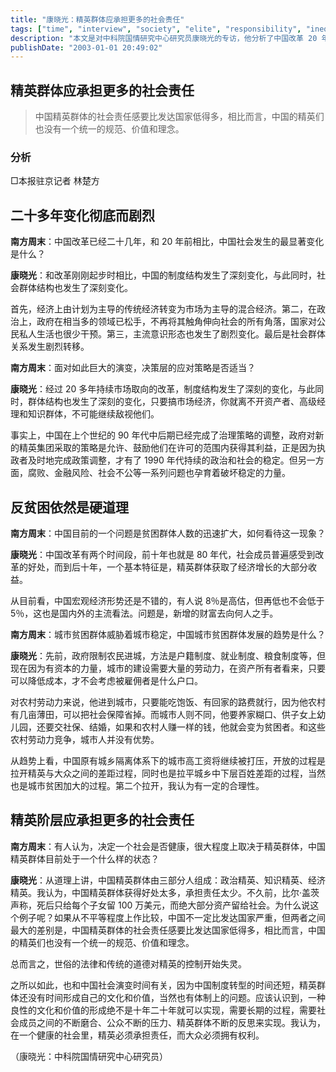 ```yaml
---
title: "康晓光：精英群体应承担更多的社会责任"
tags: ["time", "interview", "society", "elite", "responsibility", "inequality"]
description: "本文是对中科院国情研究中心研究员康晓光的专访，他分析了中国改革 20 年来的深刻变化，包括经济制度转型、政府角色变化、意识形态转变和社会群体关系调整。康晓光指出中国精英群体（政治、知识、经济精英）获得了经济增长的大部分收益，但社会责任感却远低于发达国家，缺乏统一的规范和价值理念。他认为当前城市贫困群体迅速扩大、城乡中下层差距拉平的同时，精英与大众的差距不断扩大，呼吁在健康社会中，精英必须承担责任，大众必须拥有权利。"
publishDate: "2003-01-01 20:49:02"
---
```


## 精英群体应承担更多的社会责任

> 中国精英群体的社会责任感要比发达国家低得多，相比而言，中国的精英们也没有一个统一的规范、价值和理念。

### 分析

□本报驻京记者 林楚方

## 二十多年变化彻底而剧烈

**南方周末**：中国改革已经二十几年，和 20 年前相比，中国社会发生的最显著变化是什么？

**康晓光**：和改革刚刚起步时相比，中国的制度结构发生了深刻变化，与此同时，社会群体结构也发生了深刻变化。

首先，经济上由计划为主导的传统经济转变为市场为主导的混合经济。第二，在政治上，政府在相当多的领域已松手，不再将其触角伸向社会的所有角落，国家对公民私人生活也很少干预。第三，主流意识形态也发生了剧烈变化。最后是社会群体关系发生剧烈转移。

**南方周末**：面对如此巨大的演变，决策层的应对策略是否适当？

**康晓光**：经过 20 多年持续市场取向的改革，制度结构发生了深刻的变化，与此同时，群体结构也发生了深刻的变化，只要搞市场经济，你就离不开资产者、高级经理和知识群体，不可能继续敌视他们。

事实上，中国在上个世纪的 90 年代中后期已经完成了治理策略的调整，政府对新的精英集团采取的策略是允许、鼓励他们在许可的范围内获得其利益，正是因为执政者及时地完成政策调整，才有了 1990 年代持续的政治和社会的稳定。但另一方面，腐败、金融风险、社会不公等一系列问题也孕育着破坏稳定的力量。

## 反贫困依然是硬道理

**南方周末**：中国目前的一个问题是贫困群体人数的迅速扩大，如何看待这一现象？

**康晓光**：中国改革有两个时间段，前十年也就是 80 年代，社会成员普遍感受到改革的好处，而到后十年，一个基本特征是，精英群体获取了经济增长的大部分收益。

从目前看，中国宏观经济形势还是不错的，有人说 8％是高估，但再低也不会低于 5％，这也是国内外的主流看法。问题是，新增的财富去向何人之手。

**南方周末**：城市贫困群体威胁着城市稳定，中国城市贫困群体发展的趋势是什么？

**康晓光**：先前，政府限制农民进城，方法是户籍制度、就业制度、粮食制度等，但现在因为有资本的力量，城市的建设需要大量的劳动力，在资产所有者看来，只要可以降低成本，才不会考虑被雇佣者是什么户口。

对农村劳动力来说，他进到城市，只要能吃饱饭、有回家的路费就行，因为他农村有几亩薄田，可以把社会保障省掉。而城市人则不同，他要养家糊口、供子女上幼儿园，还要交社保、结婚，如果和农村人赚一样的钱，他就会变为贫困者。和这些农村劳动力竞争，城市人并没有优势。

从趋势上看，中国原有城乡隔离体系下的城市高工资将继续被打压，开放的过程是拉开精英与大众之间的差距过程，同时也是拉平城乡中下层百姓差距的过程，当然也是城市贫困加大的过程。第二个拉开，我认为有一定的合理性。

## 精英阶层应承担更多的社会责任

**南方周末**：有人认为，决定一个社会是否健康，很大程度上取决于精英群体，中国精英群体目前处于一个什么样的状态？

**康晓光**：从道理上讲，中国精英群体由三部分人组成：政治精英、知识精英、经济精英。我认为，中国精英群体获得好处太多，承担责任太少。不久前，比尔·盖茨声称，死后只给每个子女留 100 万美元，而绝大部分资产留给社会。为什么说这个例子呢？如果从不平等程度上作比较，中国不一定比发达国家严重，但两者之间最大的差别是，中国精英群体的社会责任感要比发达国家低得多，相比而言，中国的精英们也没有一个统一的规范、价值和理念。

总而言之，世俗的法律和传统的道德对精英的控制开始失灵。

之所以如此，也和中国社会演变时间有关，因为中国制度转型的时间还短，精英群体还没有时间形成自己的文化和价值，当然也有体制上的问题。应该认识到，一种良性的文化和价值的形成绝不是十年二十年就可以实现，需要长期的过程，需要社会成员之间的不断磨合、公众不断的压力、精英群体不断的反思来实现。我认为，在一个健康的社会里，精英必须承担责任，而大众必须拥有权利。

（康晓光：中科院国情研究中心研究员）
